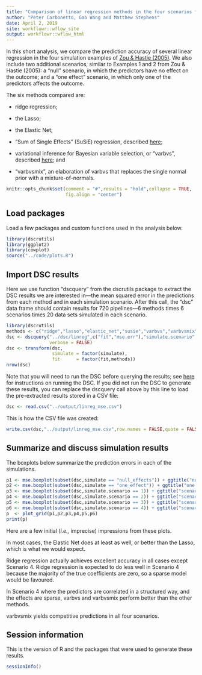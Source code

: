 ```yaml
---
title: "Comparison of linear regression methods in the four scenarios from Zou & Hastie (2005)"
author: "Peter Carbonetto, Gao Wang and Matthew Stephens"
date: April 2, 2019
site: workflowr::wflow_site
output: workflowr::wflow_html
---
```


In this short analysis, we compare the prediction accuracy of several
linear regression in the four simulation examples of
[Zou & Hastie (2005)][zou-hastie-2005]. We also include two additional
scenarios, similar to Examples 1 and 2 from Zou & Hastie (2005): a
"null" scenario, in which the predictors have no effect on the
outcome; and a "one effect" scenario, in which only one of the
predictors affects the outcome.

The six methods compared are:

+ ridge regression;

+ the Lasso;

+ the Elastic Net;

+ "Sum of Single Effects" (SuSiE) regression, described [here][susie];

+ variational inference for Bayesian variable selection, or "varbvs",
  described [here][varbvs]; and

+ "varbvsmix", an elaboration of varbvs that replaces the single normal
  prior with a mixture-of-normals.

```r
knitr::opts_chunk$set(comment = "#",results = "hold",collapse = TRUE,
                      fig.align = "center")
```

Load packages
-------------

Load a few packages and custom functions used in the analysis below.

```r
library(dscrutils)
library(ggplot2)
library(cowplot)
source("../code/plots.R")
```

Import DSC results
------------------

Here we use function "dscquery" from the dscrutils package to extract
the DSC results we are interested in---the mean squared error in the
predictions from each method and in each simulation scenario. After
this call, the "dsc" data frame should contain results for 720
pipelines---6 methods times 6 scenarios times 20 data sets simulated
in each scenario.

```r
library(dscrutils)
methods <- c("ridge","lasso","elastic_net","susie","varbvs","varbvsmix")
dsc <- dscquery("../dsc/linreg",c("fit","mse.err"),"simulate.scenario",
                verbose = FALSE)
dsc <- transform(dsc,
                 simulate = factor(simulate),
                 fit      = factor(fit,methods))
nrow(dsc)
```

Note that you will need to run the DSC before querying the results;
see [here](usage_instructions.html) for instructions on running the
DSC. If you did not run the DSC to generate these results, you can
replace the dscquery call above by this line to load the pre-extracted
results stored in a CSV file:

```r
dsc <- read.csv("../output/linreg_mse.csv")
```

This is how the CSV file was created:

```r
write.csv(dsc,"../output/linreg_mse.csv",row.names = FALSE,quote = FALSE)
```

## Summarize and discuss simulation results

The boxplots below summarize the prediction errors in each of the
simulations.

```r
p1 <- mse.boxplot(subset(dsc,simulate == "null_effects")) + ggtitle("null")
p2 <- mse.boxplot(subset(dsc,simulate == "one_effect")) + ggtitle("one effect")
p3 <- mse.boxplot(subset(dsc,simulate.scenario == 1)) + ggtitle("scenario 1")
p4 <- mse.boxplot(subset(dsc,simulate.scenario == 2)) + ggtitle("scenario 2")
p5 <- mse.boxplot(subset(dsc,simulate.scenario == 3)) + ggtitle("scenario 3")
p6 <- mse.boxplot(subset(dsc,simulate.scenario == 4)) + ggtitle("scenario 4")
p  <- plot_grid(p1,p2,p3,p4,p5,p6)
print(p)
```

Here are a few initial (*i.e.,* imprecise) impressions from these plots.

In most cases, the Elastic Net does at least as well, or better than
the Lasso, which is what we would expect.

Ridge regression actually achieves excellent accuracy in all cases
except Scenario 4. Ridge regression is expected to do less well in
Scenario 4 because the majority of the true coefficients are zero, so
a sparse model would be favoured.

In Scenario 4 where the predictors are correlated in a structured way,
and the effects are sparse, varbvs and varbvsmix perform better than
the other methods.

varbvsmix yields competitive predictions in all four scenarios.

## Session information

This is the version of R and the packages that were used to generate
these results.

```r
sessionInfo()
```

[github-repo]:     https://github.com/stephenslab/dsc-linreg
[susie]:           https://doi.org/10.1101/501114
[varbvs]:          https://projecteuclid.org/euclid.ba/1339616726 
[zou-hastie-2005]: https://doi.org/10.1111/j.1467-9868.2005.00503.x
